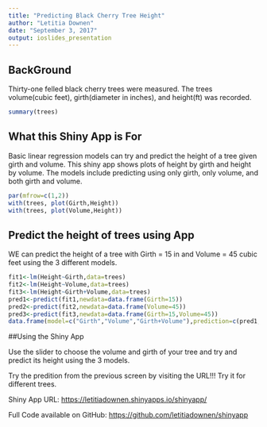 ```yaml
---
title: "Predicting Black Cherry Tree Height"
author: "Letitia Downen"
date: "September 3, 2017"
output: ioslides_presentation
---
```


## BackGround

Thirty-one felled black cherry trees were measured.  The trees volume(cubic feet), girth(diameter in inches), and height(ft) was recorded.


```r

summary(trees)
```

## What this Shiny App is For
Basic linear regression models can try and predict the height of a tree given girth and volume.  This shiny app shows plots of height by girth and height by volume.  The models include predicting using only girth, only volume, and both girth and volume.
```r
par(mfrow=c(1,2))
with(trees, plot(Girth,Height))
with(trees, plot(Volume,Height))
```


## Predict the height of trees using App

WE can predict the height of a tree with Girth = 15 in and Volume = 45 cubic feet using the 3 different models.

```r
fit1<-lm(Height~Girth,data=trees)
fit2<-lm(Height~Volume,data=trees)
fit3<-lm(Height~Girth+Volume,data=trees)
pred1<-predict(fit1,newdata=data.frame(Girth=15))
pred2<-predict(fit2,newdata=data.frame(Volume=45))
pred3<-predict(fit3,newdata=data.frame(Girth=15,Volume=45))
data.frame(model=c("Girth","Volume","Girth+Volume"),prediction=c(pred1,pred2,pred3))
```



##Using the Shiny App

Use the slider to choose the volume and girth of your tree and try and predict its height using the 3 models.


Try the predition from the previous screen by visiting the URL!!!  Try it for different trees.

Shiny App URL:  <https://letitiadownen.shinyapps.io/shinyapp/>

Full Code available on GitHub: <https://github.com/letitiadownen/shinyapp>
